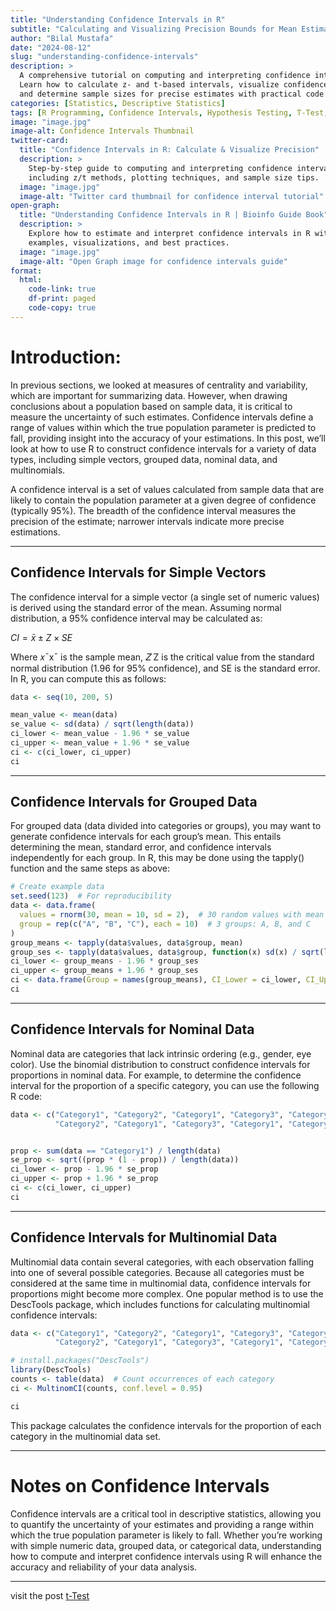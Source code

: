 ```yaml
---
title: "Understanding Confidence Intervals in R"
subtitle: "Calculating and Visualizing Precision Bounds for Mean Estimates"
author: "Bilal Mustafa"   
date: "2024-08-12"    
slug: "understanding-confidence-intervals"
description: >
  A comprehensive tutorial on computing and interpreting confidence intervals in R.
  Learn how to calculate z‐ and t‐based intervals, visualize confidence bounds,
  and determine sample sizes for precise estimates with practical code examples.
categories: [Statistics, Descriptive Statistics]
tags: [R Programming, Confidence Intervals, Hypothesis Testing, T-Test, Data Visualization, Precision Estimation, Quantitative Analysis, Beginners Guide]   
image: "image.jpg"
image-alt: Confidence Intervals Thumbnail
twitter-card:
  title: "Confidence Intervals in R: Calculate & Visualize Precision"
  description: >
    Step-by-step guide to computing and interpreting confidence intervals in R,
    including z/t methods, plotting techniques, and sample size tips.
  image: "image.jpg"
  image-alt: "Twitter card thumbnail for confidence interval tutorial"
open-graph:
  title: "Understanding Confidence Intervals in R | Bioinfo Guide Book"
  description: >
    Explore how to estimate and interpret confidence intervals in R with practical
    examples, visualizations, and best practices.
  image: "image.jpg"
  image-alt: "Open Graph image for confidence intervals guide"
format:
  html:
    code-link: true
    df-print: paged
    code-copy: true
---
```


# Introduction:

In previous sections, we looked at measures of centrality and variability, which are important for summarizing data.
However, when drawing conclusions about a population based on sample data, it is critical to measure the uncertainty of such estimates.
Confidence intervals define a range of values within which the true population parameter is predicted to fall, providing insight into the accuracy of your estimations.
In this post, we'll look at how to use R to construct confidence intervals for a variety of data types, including simple vectors, grouped data, nominal data, and multinomials.

A confidence interval is a set of values calculated from sample data that are likely to contain the population parameter at a given degree of confidence (typically 95%).
The breadth of the confidence interval measures the precision of the estimate; narrower intervals indicate more precise estimations.

------------------------------------------------------------------------

## Confidence Intervals for Simple Vectors

The confidence interval for a simple vector (a single set of numeric values) is derived using the standard error of the mean.
Assuming normal distribution, a 95% confidence interval may be calculated as:

$CI = \bar{x} \pm Z \times SE$

Where 𝑥ˉxˉ is the sample mean, 𝑍 Z is the critical value from the standard normal distribution (1.96 for 95% confidence), and SE is the standard error.
In R, you can compute this as follows:

```r
data <- seq(10, 200, 5)

mean_value <- mean(data)
se_value <- sd(data) / sqrt(length(data))
ci_lower <- mean_value - 1.96 * se_value
ci_upper <- mean_value + 1.96 * se_value
ci <- c(ci_lower, ci_upper)
ci
```

------------------------------------------------------------------------

## Confidence Intervals for Grouped Data

For grouped data (data divided into categories or groups), you may want to generate confidence intervals for each group's mean.
This entails determining the mean, standard error, and confidence intervals independently for each group.
In R, this may be done using the tapply() function and the same steps as above:

```r
# Create example data
set.seed(123)  # For reproducibility
data <- data.frame(
  values = rnorm(30, mean = 10, sd = 2),  # 30 random values with mean 10 and sd 2
  group = rep(c("A", "B", "C"), each = 10)  # 3 groups: A, B, and C
)
group_means <- tapply(data$values, data$group, mean)
group_ses <- tapply(data$values, data$group, function(x) sd(x) / sqrt(length(x)))
ci_lower <- group_means - 1.96 * group_ses
ci_upper <- group_means + 1.96 * group_ses
ci <- data.frame(Group = names(group_means), CI_Lower = ci_lower, CI_Upper = ci_upper)
ci

```

------------------------------------------------------------------------

## Confidence Intervals for Nominal Data

Nominal data are categories that lack intrinsic ordering (e.g., gender, eye color).
Use the binomial distribution to construct confidence intervals for proportions in nominal data.
For example, to determine the confidence interval for the proportion of a specific category, you can use the following R code:

```r
data <- c("Category1", "Category2", "Category1", "Category3", "Category1", 
          "Category2", "Category1", "Category3", "Category1", "Category2")


prop <- sum(data == "Category1") / length(data)
se_prop <- sqrt((prop * (1 - prop)) / length(data))
ci_lower <- prop - 1.96 * se_prop
ci_upper <- prop + 1.96 * se_prop
ci <- c(ci_lower, ci_upper)
ci
```

------------------------------------------------------------------------

## Confidence Intervals for Multinomial Data

Multinomial data contain several categories, with each observation falling into one of several possible categories.
Because all categories must be considered at the same time in multinomial data, confidence intervals for proportions might become more complex.
One popular method is to use the DescTools package, which includes functions for calculating multinomial confidence intervals:

```r
data <- c("Category1", "Category2", "Category1", "Category3", "Category1", 
          "Category2", "Category1", "Category3", "Category1", "Category2")

# install.packages("DescTools")
library(DescTools)
counts <- table(data)  # Count occurrences of each category
ci <- MultinomCI(counts, conf.level = 0.95)

ci

```

This package calculates the confidence intervals for the proportion of each category in the multinomial data set.

------------------------------------------------------------------------

# Notes on Confidence Intervals

Confidence intervals are a critical tool in descriptive statistics, allowing you to quantify the uncertainty of your estimates and providing a range within which the true population parameter is likely to fall.
Whether you're working with simple numeric data, grouped data, or categorical data, understanding how to compute and interpret confidence intervals using R will enhance the accuracy and reliability of your data analysis.

------------------------------------------------------------------------

visit the post [t-Test](../../posts/t_test_r/t_test.html)
